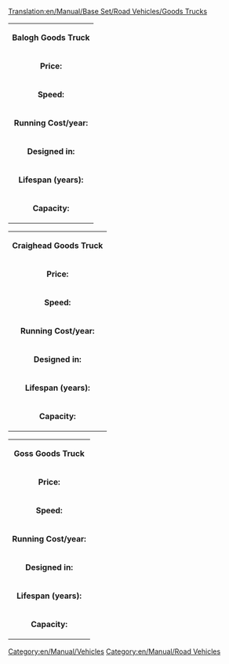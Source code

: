 [[Translation:en/Manual/Base Set/Road Vehicles/Goods Trucks]]
[[Category:en/Manual/Vehicles]][[Category:en/Manual/Road Vehicles]]
{|
| colspan=2 align=center| '''Balogh Goods Truck'''
|-
| '''Price:'''|| £4,387 ($8,774) 
|-
| '''Speed:''' || 30 mph (48 km/h)
|-
| '''Running Cost/year:'''||£421 ($842)
|-
| '''Designed in:'''||1936
|-
| '''Lifespan (years):'''||15
|-
| '''Capacity:'''||14 crates of goods
|}

{|
| colspan=2 align=center| '''Craighead Goods Truck'''
|-
| '''Price:'''|| £5,330 ($10,660) 
|-
| '''Speed:''' || 55 mph (88 km/h)
|-
| '''Running Cost/year:'''||£787 ($1,574)
|-
| '''Designed in:'''||1974
|-
| '''Lifespan (years):'''||15
|-
| '''Capacity:'''||16 crates of goods
|}

{|
| colspan=2 align=center| '''Goss Goods Truck'''
|-
| '''Price:'''|| £5,740 ($11,480) 
|-
| '''Speed:''' || 70 mph (112 km/h)
|-
| '''Running Cost/year:'''||£1,125 ($2,250)
|-
| '''Designed in:'''||2005
|-
| '''Lifespan (years):'''||15
|-
| '''Capacity:'''||18 crates of goods
|}
